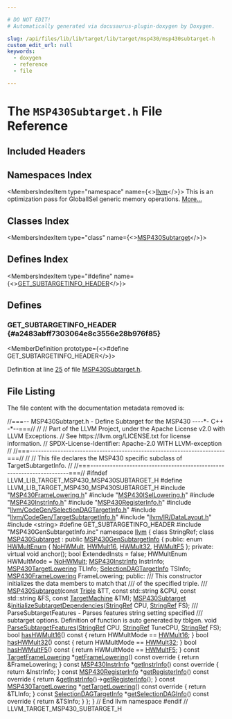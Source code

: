 ```yaml
---

# DO NOT EDIT!
# Automatically generated via docusaurus-plugin-doxygen by Doxygen.

slug: /api/files/lib/lib/target/lib/target/msp430/msp430subtarget-h
custom_edit_url: null
keywords:
  - doxygen
  - reference
  - file

---
```





# The `MSP430Subtarget.h` File Reference

<DoxygenPage pluginConfig={pluginConfig}>



## Included Headers

<IncludesList>
<IncludesListItem
  filePath="MSP430FrameLowering.h"
  permalink="/docs/api/files/lib/lib/target/lib/target/msp430/msp430framelowering-h"
  isLocal="true" />
<IncludesListItem
  filePath="MSP430ISelLowering.h"
  permalink="/docs/api/files/lib/lib/target/lib/target/msp430/msp430isellowering-h"
  isLocal="true" />
<IncludesListItem
  filePath="MSP430InstrInfo.h"
  permalink="/docs/api/files/lib/lib/target/lib/target/msp430/msp430instrinfo-h"
  isLocal="true" />
<IncludesListItem
  filePath="MSP430RegisterInfo.h"
  permalink="/docs/api/files/lib/lib/target/lib/target/msp430/msp430registerinfo-h"
  isLocal="true" />
<IncludesListItem
  filePath="llvm/CodeGen/SelectionDAGTargetInfo.h"
  permalink="/docs/api/files/include/include/llvm/include/llvm/codegen/selectiondagtargetinfo-h"
  isLocal="true" />
<IncludesListItem
  filePath="llvm/CodeGen/TargetSubtargetInfo.h"
  permalink="/docs/api/files/include/include/llvm/include/llvm/codegen/targetsubtargetinfo-h"
  isLocal="true" />
<IncludesListItem
  filePath="llvm/IR/DataLayout.h"
  permalink="/docs/api/files/include/include/llvm/include/llvm/ir/datalayout-h"
  isLocal="true" />
<IncludesListItem
  filePath="string"
  permalink=""
  isLocal="false" />
<IncludesListItem
  filePath="MSP430GenSubtargetInfo.inc"
  permalink=""
  isLocal="true" />
</IncludesList>

## Namespaces Index

<MembersIndex>

<MembersIndexItem
  type="namespace"
  name={<><a href="/docs/api/namespaces/llvm">llvm</a></>}>
This is an optimization pass for GlobalISel generic memory operations. <a href="/docs/api/namespaces/llvm/#details">More...</a>
</MembersIndexItem>

</MembersIndex>

## Classes Index

<MembersIndex>

<MembersIndexItem
  type="class"
  name={<><a href="/docs/api/classes/llvm/msp430subtarget">MSP430Subtarget</a></>}>
</MembersIndexItem>

</MembersIndex>

## Defines Index

<MembersIndex>

<MembersIndexItem
  type="#define"
  name={<><a href="#a2483abff7303064e8c3556e28b976f85">GET&#95;SUBTARGETINFO&#95;HEADER</a></>}>
</MembersIndexItem>

</MembersIndex>


<SectionDefinition>

## Defines

### GET&#95;SUBTARGETINFO&#95;HEADER {#a2483abff7303064e8c3556e28b976f85}

<MemberDefinition
  prototype={<>#define GET&#95;SUBTARGETINFO&#95;HEADER</>}>

Definition at line <a href="#l00025">25</a> of file <a href="/docs/api/files/lib/lib/target/lib/target/msp430/msp430subtarget-h">MSP430Subtarget.h</a>.
</MemberDefinition>

</SectionDefinition>

## File Listing

The file content with the documentation metadata removed is:

<ProgramListing>

<Link id="l00001" /><CodeLine lineNumber="1"><span class="doxyHighlightComment">//===-- MSP430Subtarget.h - Define Subtarget for the MSP430 ----&#42;- C++ -&#42;--===//</span></CodeLine>
<Link id="l00002" /><CodeLine lineNumber="2"><span class="doxyHighlightComment">//</span></CodeLine>
<Link id="l00003" /><CodeLine lineNumber="3"><span class="doxyHighlightComment">// Part of the LLVM Project, under the Apache License v2.0 with LLVM Exceptions.</span></CodeLine>
<Link id="l00004" /><CodeLine lineNumber="4"><span class="doxyHighlightComment">// See https://llvm.org/LICENSE.txt for license information.</span></CodeLine>
<Link id="l00005" /><CodeLine lineNumber="5"><span class="doxyHighlightComment">// SPDX-License-Identifier: Apache-2.0 WITH LLVM-exception</span></CodeLine>
<Link id="l00006" /><CodeLine lineNumber="6"><span class="doxyHighlightComment">//</span></CodeLine>
<Link id="l00007" /><CodeLine lineNumber="7"><span class="doxyHighlightComment">//===----------------------------------------------------------------------===//</span></CodeLine>
<Link id="l00008" /><CodeLine lineNumber="8"><span class="doxyHighlightComment">//</span></CodeLine>
<Link id="l00009" /><CodeLine lineNumber="9"><span class="doxyHighlightComment">// This file declares the MSP430 specific subclass of TargetSubtargetInfo.</span></CodeLine>
<Link id="l00010" /><CodeLine lineNumber="10"><span class="doxyHighlightComment">//</span></CodeLine>
<Link id="l00011" /><CodeLine lineNumber="11"><span class="doxyHighlightComment">//===----------------------------------------------------------------------===//</span></CodeLine>
<Link id="l00012" /><CodeLine lineNumber="12"></CodeLine>
<Link id="l00013" /><CodeLine lineNumber="13"><span class="doxyHighlightPreprocessor">#ifndef LLVM&#95;LIB&#95;TARGET&#95;MSP430&#95;MSP430SUBTARGET&#95;H</span></CodeLine>
<Link id="l00014" /><CodeLine lineNumber="14"><span class="doxyHighlightPreprocessor">#define LLVM&#95;LIB&#95;TARGET&#95;MSP430&#95;MSP430SUBTARGET&#95;H</span></CodeLine>
<Link id="l00015" /><CodeLine lineNumber="15"></CodeLine>
<Link id="l00016" /><CodeLine lineNumber="16"><span class="doxyHighlightPreprocessor">#include &quot;<a href="/docs/api/files/lib/lib/target/lib/target/msp430/msp430framelowering-h">MSP430FrameLowering.h</a>&quot;</span></CodeLine>
<Link id="l00017" /><CodeLine lineNumber="17"><span class="doxyHighlightPreprocessor">#include &quot;<a href="/docs/api/files/lib/lib/target/lib/target/msp430/msp430isellowering-h">MSP430ISelLowering.h</a>&quot;</span></CodeLine>
<Link id="l00018" /><CodeLine lineNumber="18"><span class="doxyHighlightPreprocessor">#include &quot;<a href="/docs/api/files/lib/lib/target/lib/target/msp430/msp430instrinfo-h">MSP430InstrInfo.h</a>&quot;</span></CodeLine>
<Link id="l00019" /><CodeLine lineNumber="19"><span class="doxyHighlightPreprocessor">#include &quot;<a href="/docs/api/files/lib/lib/target/lib/target/msp430/msp430registerinfo-h">MSP430RegisterInfo.h</a>&quot;</span></CodeLine>
<Link id="l00020" /><CodeLine lineNumber="20"><span class="doxyHighlightPreprocessor">#include &quot;<a href="/docs/api/files/include/include/llvm/include/llvm/codegen/selectiondagtargetinfo-h">llvm/CodeGen/SelectionDAGTargetInfo.h</a>&quot;</span></CodeLine>
<Link id="l00021" /><CodeLine lineNumber="21"><span class="doxyHighlightPreprocessor">#include &quot;<a href="/docs/api/files/include/include/llvm/include/llvm/codegen/targetsubtargetinfo-h">llvm/CodeGen/TargetSubtargetInfo.h</a>&quot;</span></CodeLine>
<Link id="l00022" /><CodeLine lineNumber="22"><span class="doxyHighlightPreprocessor">#include &quot;<a href="/docs/api/files/include/include/llvm/include/llvm/ir/datalayout-h">llvm/IR/DataLayout.h</a>&quot;</span></CodeLine>
<Link id="l00023" /><CodeLine lineNumber="23"><span class="doxyHighlightPreprocessor">#include &lt;string&gt;</span></CodeLine>
<Link id="l00024" /><CodeLine lineNumber="24"></CodeLine>
<Link id="l00025" /><CodeLine lineNumber="25" lineLink="#a2483abff7303064e8c3556e28b976f85"><span class="doxyHighlightPreprocessor">#define GET&#95;SUBTARGETINFO&#95;HEADER</span></CodeLine>
<Link id="l00026" /><CodeLine lineNumber="26"><span class="doxyHighlightPreprocessor">#include &quot;MSP430GenSubtargetInfo.inc&quot;</span></CodeLine>
<Link id="l00027" /><CodeLine lineNumber="27"></CodeLine>
<Link id="l00028" /><CodeLine lineNumber="28"><span class="doxyHighlightKeyword">namespace </span><span class="doxyHighlight"><a href="/docs/api/namespaces/llvm">llvm</a> &#123;</span></CodeLine>
<Link id="l00029" /><CodeLine lineNumber="29"><span class="doxyHighlightKeyword">class </span><span class="doxyHighlight">StringRef;</span></CodeLine>
<Link id="l00030" /><CodeLine lineNumber="30"></CodeLine>
<Link id="l00031" /><CodeLine lineNumber="31" lineLink="/docs/api/classes/llvm/msp430subtarget"><span class="doxyHighlightKeyword">class </span><span class="doxyHighlight"><a href="/docs/api/classes/llvm/msp430subtarget/#ae8fa61ef57f209f98f73901c70b349b5">MSP430Subtarget</a> : </span><span class="doxyHighlightKeyword">public</span><span class="doxyHighlight"> <a href="/docs/api/classes/msp430gensubtargetinfo">MSP430GenSubtargetInfo</a> &#123;</span></CodeLine>
<Link id="l00032" /><CodeLine lineNumber="32"><span class="doxyHighlightKeyword">public</span><span class="doxyHighlight">:</span></CodeLine>
<Link id="l00033" /><CodeLine lineNumber="33" lineLink="/docs/api/classes/llvm/msp430subtarget/#ac1a17b1acb66b07c9210bc813e0f38b1"><span class="doxyHighlight">  </span><span class="doxyHighlightKeyword">enum</span><span class="doxyHighlight"> <a href="/docs/api/classes/llvm/msp430subtarget/#ac1a17b1acb66b07c9210bc813e0f38b1">HWMultEnum</a> &#123;</span></CodeLine>
<Link id="l00034" /><CodeLine lineNumber="34" lineLink="/docs/api/classes/llvm/msp430subtarget/#ac1a17b1acb66b07c9210bc813e0f38b1a3cc1c7690c6266bc8224088b9cf185bc"><span class="doxyHighlight">    <a href="/docs/api/classes/llvm/msp430subtarget/#ac1a17b1acb66b07c9210bc813e0f38b1ae067c51311aaab6fd0f5ecee95449b55">NoHWMult</a>, <a href="/docs/api/classes/llvm/msp430subtarget/#ac1a17b1acb66b07c9210bc813e0f38b1a3cc1c7690c6266bc8224088b9cf185bc">HWMult16</a>, <a href="/docs/api/classes/llvm/msp430subtarget/#ac1a17b1acb66b07c9210bc813e0f38b1ad7ec7f9d4097c1809cc3010f0f35db2f">HWMult32</a>, <a href="/docs/api/classes/llvm/msp430subtarget/#ac1a17b1acb66b07c9210bc813e0f38b1abf766d2ea140f6e4fc7640a443da6e4d">HWMultF5</a></span></CodeLine>
<Link id="l00035" /><CodeLine lineNumber="35"><span class="doxyHighlight">  &#125;;</span></CodeLine>
<Link id="l00036" /><CodeLine lineNumber="36"></CodeLine>
<Link id="l00037" /><CodeLine lineNumber="37"><span class="doxyHighlightKeyword">private</span><span class="doxyHighlight">:</span></CodeLine>
<Link id="l00038" /><CodeLine lineNumber="38"><span class="doxyHighlight">  </span><span class="doxyHighlightKeyword">virtual</span><span class="doxyHighlight"> </span><span class="doxyHighlightKeywordType">void</span><span class="doxyHighlight"> anchor();</span></CodeLine>
<Link id="l00039" /><CodeLine lineNumber="39"><span class="doxyHighlight">  </span><span class="doxyHighlightKeywordType">bool</span><span class="doxyHighlight"> ExtendedInsts = </span><span class="doxyHighlightKeyword">false</span><span class="doxyHighlight">;</span></CodeLine>
<Link id="l00040" /><CodeLine lineNumber="40"><span class="doxyHighlight">  HWMultEnum HWMultMode = <a href="/docs/api/classes/llvm/msp430subtarget/#ac1a17b1acb66b07c9210bc813e0f38b1ae067c51311aaab6fd0f5ecee95449b55">NoHWMult</a>;</span></CodeLine>
<Link id="l00041" /><CodeLine lineNumber="41"><span class="doxyHighlight">  <a href="/docs/api/classes/llvm/msp430instrinfo">MSP430InstrInfo</a> InstrInfo;</span></CodeLine>
<Link id="l00042" /><CodeLine lineNumber="42"><span class="doxyHighlight">  <a href="/docs/api/classes/llvm/msp430targetlowering">MSP430TargetLowering</a> TLInfo;</span></CodeLine>
<Link id="l00043" /><CodeLine lineNumber="43"><span class="doxyHighlight">  <a href="/docs/api/classes/llvm/selectiondagtargetinfo">SelectionDAGTargetInfo</a> TSInfo;</span></CodeLine>
<Link id="l00044" /><CodeLine lineNumber="44"><span class="doxyHighlight">  <a href="/docs/api/classes/llvm/msp430framelowering">MSP430FrameLowering</a> FrameLowering;</span></CodeLine>
<Link id="l00045" /><CodeLine lineNumber="45"></CodeLine>
<Link id="l00046" /><CodeLine lineNumber="46"><span class="doxyHighlightKeyword">public</span><span class="doxyHighlight">:</span></CodeLine>
<Link id="l00047" /><CodeLine lineNumber="47"><span class="doxyHighlightComment">  /// This constructor initializes the data members to match that</span></CodeLine>
<Link id="l00048" /><CodeLine lineNumber="48"><span class="doxyHighlightComment">  /// of the specified triple.</span></CodeLine>
<Link id="l00049" /><CodeLine lineNumber="49"><span class="doxyHighlightComment">  ///</span></CodeLine>
<Link id="l00050" /><CodeLine lineNumber="50"><span class="doxyHighlight">  <a href="/docs/api/classes/llvm/msp430subtarget/#ae8fa61ef57f209f98f73901c70b349b5">MSP430Subtarget</a>(</span><span class="doxyHighlightKeyword">const</span><span class="doxyHighlight"> <a href="/docs/api/classes/llvm/triple">Triple</a> &amp;TT, </span><span class="doxyHighlightKeyword">const</span><span class="doxyHighlight"> std::string &amp;CPU,</span></CodeLine>
<Link id="l00051" /><CodeLine lineNumber="51"><span class="doxyHighlight">                  </span><span class="doxyHighlightKeyword">const</span><span class="doxyHighlight"> std::string &amp;FS, </span><span class="doxyHighlightKeyword">const</span><span class="doxyHighlight"> <a href="/docs/api/classes/llvm/targetmachine">TargetMachine</a> &amp;TM);</span></CodeLine>
<Link id="l00052" /><CodeLine lineNumber="52"></CodeLine>
<Link id="l00053" /><CodeLine lineNumber="53"><span class="doxyHighlight">  <a href="/docs/api/classes/llvm/msp430subtarget">MSP430Subtarget</a> &amp;<a href="/docs/api/classes/llvm/msp430subtarget/#a50008896c0779df43e90206a6d21686b">initializeSubtargetDependencies</a>(<a href="/docs/api/classes/llvm/stringref">StringRef</a> CPU, <a href="/docs/api/classes/llvm/stringref">StringRef</a> FS);</span></CodeLine>
<Link id="l00054" /><CodeLine lineNumber="54"></CodeLine>
<Link id="l00055" /><CodeLine lineNumber="55"><span class="doxyHighlightComment">  /// ParseSubtargetFeatures - Parses features string setting specified</span></CodeLine>
<Link id="l00056" /><CodeLine lineNumber="56"><span class="doxyHighlightComment">  /// subtarget options.  Definition of function is auto generated by tblgen.</span></CodeLine>
<Link id="l00057" /><CodeLine lineNumber="57" lineLink="/docs/api/classes/llvm/msp430subtarget/#a6c35a50096bd5c55c21e73a85abedbbc"><span class="doxyHighlight">  </span><span class="doxyHighlightKeywordType">void</span><span class="doxyHighlight"> <a href="/docs/api/classes/llvm/msp430subtarget/#a6c35a50096bd5c55c21e73a85abedbbc">ParseSubtargetFeatures</a>(<a href="/docs/api/classes/llvm/stringref">StringRef</a> CPU, <a href="/docs/api/classes/llvm/stringref">StringRef</a> TuneCPU, <a href="/docs/api/classes/llvm/stringref">StringRef</a> FS);</span></CodeLine>
<Link id="l00058" /><CodeLine lineNumber="58"></CodeLine>
<Link id="l00059" /><CodeLine lineNumber="59" lineLink="/docs/api/classes/llvm/msp430subtarget/#a637b665f83c32247da54dc7a39d23662"><span class="doxyHighlight">  </span><span class="doxyHighlightKeywordType">bool</span><span class="doxyHighlight"> <a href="/docs/api/classes/llvm/msp430subtarget/#a637b665f83c32247da54dc7a39d23662">hasHWMult16</a>()</span><span class="doxyHighlightKeyword"> const </span><span class="doxyHighlight">&#123; </span><span class="doxyHighlightKeywordFlow">return</span><span class="doxyHighlight"> HWMultMode == <a href="/docs/api/classes/llvm/msp430subtarget/#ac1a17b1acb66b07c9210bc813e0f38b1a3cc1c7690c6266bc8224088b9cf185bc">HWMult16</a>; &#125;</span></CodeLine>
<Link id="l00060" /><CodeLine lineNumber="60" lineLink="/docs/api/classes/llvm/msp430subtarget/#a4163530b9e9875682f5b49bc53fa2ac4"><span class="doxyHighlight">  </span><span class="doxyHighlightKeywordType">bool</span><span class="doxyHighlight"> <a href="/docs/api/classes/llvm/msp430subtarget/#a4163530b9e9875682f5b49bc53fa2ac4">hasHWMult32</a>()</span><span class="doxyHighlightKeyword"> const </span><span class="doxyHighlight">&#123; </span><span class="doxyHighlightKeywordFlow">return</span><span class="doxyHighlight"> HWMultMode == <a href="/docs/api/classes/llvm/msp430subtarget/#ac1a17b1acb66b07c9210bc813e0f38b1ad7ec7f9d4097c1809cc3010f0f35db2f">HWMult32</a>; &#125;</span></CodeLine>
<Link id="l00061" /><CodeLine lineNumber="61" lineLink="/docs/api/classes/llvm/msp430subtarget/#a2300afb43d9e63bcc6257066602821b5"><span class="doxyHighlight">  </span><span class="doxyHighlightKeywordType">bool</span><span class="doxyHighlight"> <a href="/docs/api/classes/llvm/msp430subtarget/#a2300afb43d9e63bcc6257066602821b5">hasHWMultF5</a>()</span><span class="doxyHighlightKeyword"> const </span><span class="doxyHighlight">&#123; </span><span class="doxyHighlightKeywordFlow">return</span><span class="doxyHighlight"> HWMultMode == <a href="/docs/api/classes/llvm/msp430subtarget/#ac1a17b1acb66b07c9210bc813e0f38b1abf766d2ea140f6e4fc7640a443da6e4d">HWMultF5</a>; &#125;</span></CodeLine>
<Link id="l00062" /><CodeLine lineNumber="62"></CodeLine>
<Link id="l00063" /><CodeLine lineNumber="63" lineLink="/docs/api/classes/llvm/msp430subtarget/#aa2d9fafc62fe57a27762878bd00fd19e"><span class="doxyHighlight">  </span><span class="doxyHighlightKeyword">const</span><span class="doxyHighlight"> <a href="/docs/api/classes/llvm/targetframelowering">TargetFrameLowering</a> &#42;<a href="/docs/api/classes/llvm/msp430subtarget/#aa2d9fafc62fe57a27762878bd00fd19e">getFrameLowering</a>()</span><span class="doxyHighlightKeyword"> const override </span><span class="doxyHighlight">&#123;</span></CodeLine>
<Link id="l00064" /><CodeLine lineNumber="64"><span class="doxyHighlight">    </span><span class="doxyHighlightKeywordFlow">return</span><span class="doxyHighlight"> &amp;FrameLowering;</span></CodeLine>
<Link id="l00065" /><CodeLine lineNumber="65"><span class="doxyHighlight">  &#125;</span></CodeLine>
<Link id="l00066" /><CodeLine lineNumber="66" lineLink="/docs/api/classes/llvm/msp430subtarget/#a192b755436d65b135e0386e1242fc52d"><span class="doxyHighlight">  </span><span class="doxyHighlightKeyword">const</span><span class="doxyHighlight"> <a href="/docs/api/classes/llvm/msp430instrinfo">MSP430InstrInfo</a> &#42;<a href="/docs/api/classes/llvm/msp430subtarget/#a192b755436d65b135e0386e1242fc52d">getInstrInfo</a>()</span><span class="doxyHighlightKeyword"> const override </span><span class="doxyHighlight">&#123; </span><span class="doxyHighlightKeywordFlow">return</span><span class="doxyHighlight"> &amp;InstrInfo; &#125;</span></CodeLine>
<Link id="l00067" /><CodeLine lineNumber="67" lineLink="/docs/api/classes/llvm/msp430subtarget/#a11db8534bf06cd638f9c0d160c051faa"><span class="doxyHighlight">  </span><span class="doxyHighlightKeyword">const</span><span class="doxyHighlight"> <a href="/docs/api/classes/llvm/msp430registerinfo">MSP430RegisterInfo</a> &#42;<a href="/docs/api/classes/llvm/msp430subtarget/#a11db8534bf06cd638f9c0d160c051faa">getRegisterInfo</a>()</span><span class="doxyHighlightKeyword"> const override </span><span class="doxyHighlight">&#123;</span></CodeLine>
<Link id="l00068" /><CodeLine lineNumber="68"><span class="doxyHighlight">    </span><span class="doxyHighlightKeywordFlow">return</span><span class="doxyHighlight"> &amp;<a href="/docs/api/classes/llvm/msp430subtarget/#a192b755436d65b135e0386e1242fc52d">getInstrInfo</a>()-&gt;<a href="/docs/api/classes/llvm/msp430instrinfo/#a99c1f2e1b575623121d0a766bdf4fa40">getRegisterInfo</a>();</span></CodeLine>
<Link id="l00069" /><CodeLine lineNumber="69"><span class="doxyHighlight">  &#125;</span></CodeLine>
<Link id="l00070" /><CodeLine lineNumber="70"></CodeLine>
<Link id="l00071" /><CodeLine lineNumber="71" lineLink="/docs/api/classes/llvm/msp430subtarget/#a353c8f73f972061efbfd3dd71a2b730a"><span class="doxyHighlight">  </span><span class="doxyHighlightKeyword">const</span><span class="doxyHighlight"> <a href="/docs/api/classes/llvm/msp430targetlowering">MSP430TargetLowering</a> &#42;<a href="/docs/api/classes/llvm/msp430subtarget/#a353c8f73f972061efbfd3dd71a2b730a">getTargetLowering</a>()</span><span class="doxyHighlightKeyword"> const override </span><span class="doxyHighlight">&#123;</span></CodeLine>
<Link id="l00072" /><CodeLine lineNumber="72"><span class="doxyHighlight">    </span><span class="doxyHighlightKeywordFlow">return</span><span class="doxyHighlight"> &amp;TLInfo;</span></CodeLine>
<Link id="l00073" /><CodeLine lineNumber="73"><span class="doxyHighlight">  &#125;</span></CodeLine>
<Link id="l00074" /><CodeLine lineNumber="74" lineLink="/docs/api/classes/llvm/msp430subtarget/#a4670c3cdabf3b9001e3f63a02857b0fa"><span class="doxyHighlight">  </span><span class="doxyHighlightKeyword">const</span><span class="doxyHighlight"> <a href="/docs/api/classes/llvm/selectiondagtargetinfo">SelectionDAGTargetInfo</a> &#42;<a href="/docs/api/classes/llvm/msp430subtarget/#a4670c3cdabf3b9001e3f63a02857b0fa">getSelectionDAGInfo</a>()</span><span class="doxyHighlightKeyword"> const override </span><span class="doxyHighlight">&#123;</span></CodeLine>
<Link id="l00075" /><CodeLine lineNumber="75"><span class="doxyHighlight">    </span><span class="doxyHighlightKeywordFlow">return</span><span class="doxyHighlight"> &amp;TSInfo;</span></CodeLine>
<Link id="l00076" /><CodeLine lineNumber="76"><span class="doxyHighlight">  &#125;</span></CodeLine>
<Link id="l00077" /><CodeLine lineNumber="77"><span class="doxyHighlight">&#125;;</span></CodeLine>
<Link id="l00078" /><CodeLine lineNumber="78"><span class="doxyHighlight">&#125; </span><span class="doxyHighlightComment">// End llvm namespace</span></CodeLine>
<Link id="l00079" /><CodeLine lineNumber="79"></CodeLine>
<Link id="l00080" /><CodeLine lineNumber="80"><span class="doxyHighlightPreprocessor">#endif  </span><span class="doxyHighlightComment">// LLVM&#95;TARGET&#95;MSP430&#95;SUBTARGET&#95;H</span></CodeLine>

</ProgramListing>


</DoxygenPage>
